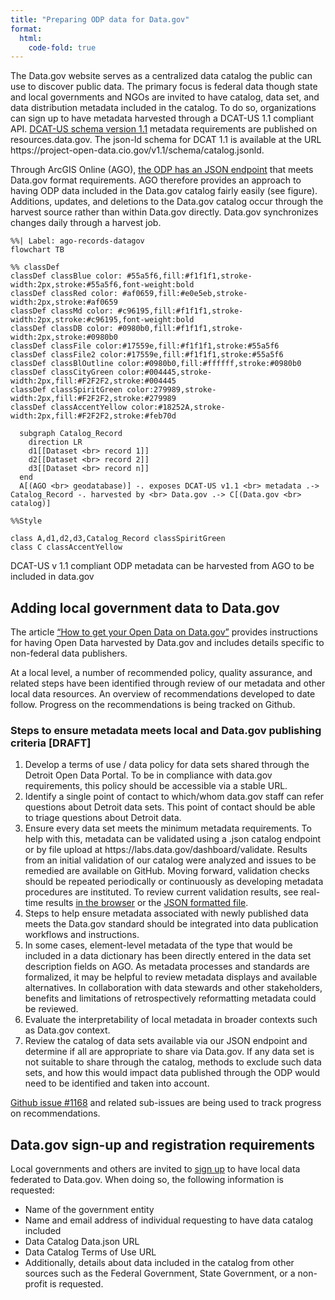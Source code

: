 ```yaml
---
title: "Preparing ODP data for Data.gov"
format: 
  html:
    code-fold: true
---
```



The Data.gov website serves as a centralized data catalog the public can use to discover public data. The primary focus is federal data though state and local governments and NGOs are invited to have catalog, data set, and data distribution metadata included in the catalog. To do so, organizations can sign up to have metadata harvested through a DCAT-US 1.1 compliant API. [DCAT-US schema version 1.1](https://resources.data.gov/resources/dcat-us/) metadata requirements are published on resources.data.gov. The json-ld schema for DCAT 1.1 is available at the URL https://project-open-data.cio.gov/v1.1/schema/catalog.jsonld.  


Through ArcGIS Online (AGO), [the ODP has an JSON endpoint](https://data.detroitmi.gov//api/feed/dcat-us/1.1.json) that meets Data.gov format requirements. AGO therefore provides an approach to having ODP data included in the Data.gov catalog fairly easily (see figure). Additions, updates, and deletions to the Data.gov catalog occur through the harvest source rather than within Data.gov directly. Data.gov synchronizes changes daily through a harvest job.


::: {fig-ago-records-datagov}

```mermaid
%%| Label: ago-records-datagov
flowchart TB

%% classDef
classDef classBlue color: #55a5f6,fill:#f1f1f1,stroke-width:2px,stroke:#55a5f6,font-weight:bold
classDef classRed color: #af0659,fill:#e0e5eb,stroke-width:2px,stroke:#af0659
classDef classMd color: #c96195,fill:#f1f1f1,stroke-width:2px,stroke:#c96195,font-weight:bold
classDef classDB color: #0980b0,fill:#f1f1f1,stroke-width:2px,stroke:#0980b0
classDef classFile color:#17559e,fill:#f1f1f1,stroke:#55a5f6
classDef classFile2 color:#17559e,fill:#f1f1f1,stroke:#55a5f6
classDef classBlOutline color:#0980b0,fill:#ffffff,stroke:#0980b0
classDef classCityGreen color:#004445,stroke-width:2px,fill:#F2F2F2,stroke:#004445
classDef classSpiritGreen color:279989,stroke-width:2px,fill:#F2F2F2,stroke:#279989
classDef classAccentYellow color:#18252A,stroke-width:2px,fill:#F2F2F2,stroke:#feb70d

  subgraph Catalog_Record
    direction LR
    d1[[Dataset <br> record 1]]
    d2[[Dataset <br> record 2]]
    d3[[Dataset <br> record n]]
  end  
  A[(AGO <br> geodatabase)] -. exposes DCAT-US v1.1 <br> metadata .-> Catalog_Record -. harvested by <br> Data.gov .-> C[(Data.gov <br> catalog)]

%%Style

class A,d1,d2,d3,Catalog_Record classSpiritGreen
class C classAccentYellow
```

DCAT-US v 1.1 compliant ODP metadata can be harvested from AGO to be included in data.gov 

::: 

## Adding local government data to Data.gov


The article ["How to get your Open Data on Data.gov"](https://resources.data.gov/resources/data-gov-open-data-howto/) provides instructions for having Open Data harvested by Data.gov and includes details specific to non-federal data publishers.

At a local level, a number of recommended policy, quality assurance, and related steps have been identified through review of our metadata and other local data resources. An overview of recommendations developed to date follow. Progress on the recommendations is being tracked on Github.

### Steps to ensure metadata meets local and Data.gov publishing criteria [DRAFT]

1. Develop a terms of use / data policy for data sets shared through the Detroit Open Data Portal. To be in compliance with data.gov requirements, this policy should be accessible via a stable URL. 
2. Identify a single point of contact to which/whom data.gov staff can refer questions about Detroit data sets. This point of contact should be able to triage questions about Detroit data.
3. Ensure every data set meets the minimum metadata requirements. To help with this, metadata can be validated using a .json catalog endpoint or by file upload at https://labs.data.gov/dashboard/validate. Results from an initial validation of our catalog were analyzed and issues to be remedied are available on GitHub. Moving forward, validation checks should be repeated periodically or continuously as developing metadata procedures are instituted. To review current validation results, see real-time results [in the browser](https://dashboard.data.gov/validate?schema=non-federal-v1.1&output=browser&datajson_url=https%3A%2F%2Fdata.detroitmi.gov%2F%2Fapi%2Ffeed%2Fdcat-us%2F1.1.json&qa=true) or the [JSON formatted file](https://dashboard.data.gov/validate?schema=non-federal-v1.1&output=json&datajson_url=https%3A%2F%2Fdata.detroitmi.gov%2F%2Fapi%2Ffeed%2Fdcat-us%2F1.1.json&qa=true). 
4. Steps to help ensure metadata associated with newly published data meets the Data.gov standard should be integrated into data publication workflows and instructions.
5. In some cases, element-level metadata of the type that would be included in a data dictionary has been directly entered in the data set description fields on AGO. As metadata processes and standards are formalized, it may be helpful to review metadata displays and available alternatives. In collaboration with data stewards and other stakeholders, benefits and limitations of retrospectively reformatting metadata could be reviewed. 
6. Evaluate the interpretability of local metadata in broader contexts such as Data.gov context.
7. Review the catalog of data sets available via our JSON endpoint and determine if all are appropriate to share via Data.gov. If any data set is not suitable to share through the catalog, methods to exclude such data sets, and how this would impact data published through the ODP would need to be identified and taken into account. 

::: {.callout-tip}
[Github issue #1168](https://github.com/CityOfDetroit/data-engineering/issues/1168) and related sub-issues are being used to track progress on recommendations.
:::


## Data.gov sign-up and registration requirements

Local governments and others are invited to [sign up](https://data.gov/local/add/) to have local data federated to Data.gov. When doing so, the following information is requested:

- Name of the government entity
- Name and email address of individual requesting to have data catalog included
- Data Catalog Data.json URL
- Data Catalog Terms of Use URL
- Additionally, details about data included in the catalog from other sources such as the Federal Government, State Government, or a non-profit is requested.



